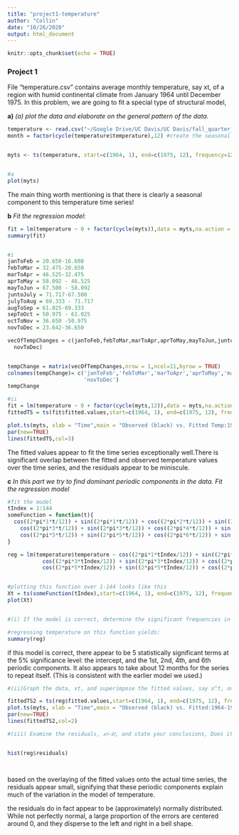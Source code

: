 ```yaml
---
title: "project1-temperature"
author: "Collin"
date: "10/26/2020"
output: html_document
---
```


```r
knitr::opts_chunk$set(echo = TRUE)
```



### **Project 1**

File "temperature.csv" contains average monthly temperature, say xt, of a region with humid continental climate from January 1964 until December 1975. In this problem, we are going to fit a special type of structural model,

**a)** *(a) plot the data and elaborate on the general pattern of the data.*
```r
temperature <- read.csv("~/Google Drive/UC Davis/UC Davis/fall_quarter_2020/STA137-Time_Series/temperature.csv", sep="")
month = factor(cycle(temperature$temperature),12) #create the seasonal component


myts <- ts(temperature, start=c(1964, 1), end=c(1975, 12), frequency=12) 


#a
plot(myts)

```
The main thing worth mentioning is that there is clearly a seasonal component to this 
temperature time series!

**b** *Fit the regression model:*
```r
fit = lm(temperature ~ 0 + factor(cycle(myts)),data = myts,na.action = NULL) #no intercept by including 0
summary(fit)


#i
janToFeb = 20.650-16.608
febToMar = 32.475-20.650
marToApr = 46.525-32.475
aprToMay = 58.092 - 46.525
mayToJun = 67.500 - 58.092
juntoJuly = 71.717-67.500
julyToAug = 69.333 - 71.717
augToSep = 61.025-69.333
sepToOct = 50.975 - 61.025
octToNov = 36.650 -50.975
novToDec = 23.642-36.650

vecOfTempChanges = c(janToFeb,febToMar,marToApr,aprToMay,mayToJun,juntoJuly,julyToAug,augToSep,sepToOct,octToNov,
  novToDec)


tempChange = matrix(vecOfTempChanges,nrow = 1,ncol=11,byrow = TRUE)
colnames(tempChange)= c('janToFeb','febToMar','marToApr','aprToMay','mayToJun','juntoJuly','julyToAug','augToSep','sepToOct','octToNov',
                        'novToDec')
tempChange

#ii
fit = lm(temperature ~ 0 + factor(cycle(myts,12)),data = myts,na.action = NULL)
fittedTS = ts(fit$fitted.values,start=c(1964, 1), end=c(1975, 12), frequency=12) 

plot.ts(myts, xlab = "Time",main = "Observed (black) vs. Fitted Temp:1964-1975")
par(new=TRUE)
lines(fittedTS,col=3)

```
The fitted values appear to fit the time series exceptionally well.There is
significant overlap between the fitted and observed temperature values over the 
time series, and the residuals appear to be miniscule.



**c** *In this part we try to find dominant periodic components in the data. Fit the regression model*
```r
#fit the model
tIndex = 1:144
someFunction = function(t){
  cos((2*pi*1*t/12)) + sin((2*pi*1*t/12)) + cos((2*pi*2*t/12)) + sin((2*pi*2*t/12)) +
    cos((2*pi*3*t/12)) + sin((2*pi*3*t/12)) + cos((2*pi*4*t/12)) + sin((2*pi*4*t/12)) +
    cos((2*pi*5*t/12)) + sin((2*pi*5*t/12)) + cos((2*pi*6*t/12)) + sin((2*pi*6*t/12))
}

reg = lm(temperature$temperature ~ cos((2*pi*1*tIndex/12)) + sin((2*pi*1*tIndex/12)) + cos((2*pi*2*tIndex/12)) + sin((2*pi*2*tIndex/12)) +
           cos((2*pi*3*tIndex/12)) + sin((2*pi*3*tIndex/12)) + cos((2*pi*4*tIndex/12)) + sin((2*pi*4*tIndex/12)) +
           cos((2*pi*5*tIndex/12)) + sin((2*pi*5*tIndex/12)) + cos((2*pi*6*tIndex/12)) + sin((2*pi*6*tIndex/12)))


#plotting this function over 1-144 looks like this
Xt = ts(someFunction(tIndex),start=c(1964, 1), end=c(1975, 12), frequency=12) 
plot(Xt)


#(i) If the model is correct, determine the significant frequencies in the time series. Based on your analysis, how many months it takes for the time series to repeat itself.

#regressing temperature on this function yields:
summary(reg)
```

if this model is correct, there appear to be 5 statistically significant terms at the
5% significance level: the intercept, and the 1st, 2nd, 4th, and 6th periodic components.
It also appears to take about 12 months for the series to repeat itself. (This is
consistent with the earlier model we used.)



```r
#(ii)Graph the data, xt, and superimpose the fitted values, say x^t, on the graph.

fittedTS2 = ts(reg$fitted.values,start=c(1964, 1), end=c(1975, 12), frequency=12)
plot.ts(myts, xlab = "Time",main = "Observed (black) vs. Fitted:1964-1975")
par(new=TRUE)
lines(fittedTS2,col=2)

```


```r
#(iii) Examine the residuals, 𝑥𝑡−𝑥̂𝑡, and state your conclusions, Does it appear that the model fits the data well (do the residuals look white)? Does it appear that the residuals are a sample from a Normal distribution? Justify your answer.


hist(reg$residuals)




```

based on the overlaying of the fitted values onto the actual time series, the residuals
appear small, signifying that these periodic components explain much of the variation
in the model of temperature.

the residuals do in fact appear to be (approximately) normally distributed. While
not perfectly normal, a large proportion of the errors are centered around 0, and they
disperse to the left and right in a bell shape.
